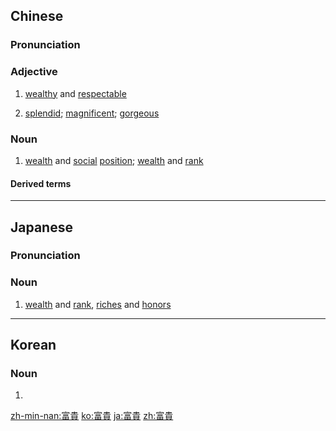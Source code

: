 {{also|富贵}}
==Chinese==
{{zh-forms|s=富贵}}

===Pronunciation===
{{zh-pron
|m=fùguì
|c=fu3 gwai3
|h=pfs=fu-kui
|mn=hù-kùi
|cat=a,n
}}

===Adjective===
{{zh-adj}}

# [[wealthy]] and [[respectable]] {{gloss|in terms of social status}}
# {{label|zh|literary}} [[splendid]]; [[magnificent]]; [[gorgeous]]

===Noun===
{{zh-noun}}

# [[wealth]] and [[social]] [[position]]; [[wealth]] and [[rank]]

====Derived terms====
{{zh-der|富貴病|富貴角|功名富貴|死生有命，富貴在天|咸家富貴/咸家富贵/冚家富貴/冚家富贵:ham6 gaa1 fu3 gwai3}}

----

==Japanese==
{{ja-kanjitab|ふう|き|yomi=o}}

===Pronunciation===
{{ja-pron|ふうき|y=o}}

===Noun===
{{ja-noun|ふうき}}

# [[wealth]] and [[rank]], [[riches]] and [[honors]]

----

==Korean==
{{ko-hanjatab}}

===Noun===
{{ko-noun|hj|hangeul=부귀}}

# {{hanja form of|부귀|[[wealth]] and [[rank]], [[riches]] and [[honors]]}}

[[zh-min-nan:富貴]]
[[ko:富貴]]
[[ja:富貴]]
[[zh:富貴]]